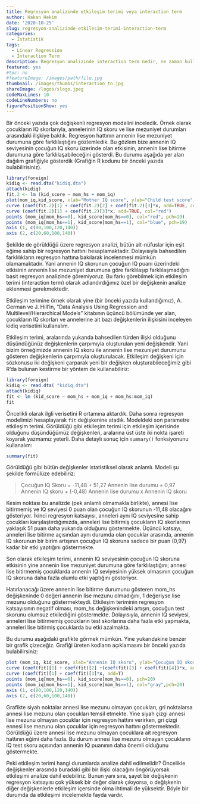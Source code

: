 ```yaml
---
title: Regresyon analizinde etkileşim terimi veya interaction term
author: Hakan Hekim
date: '2020-10-25'
slug: regresyon-analizinde-etkilesim-terimi-interaction-term
categories:
  - Istatistik
tags:
  - Linear Regression
  - Interaction Term
description: Regresyon analizinde interaction term nedir, ne zaman kullanılır, nasıl yorumlanır?
featured: yes
#toc: no
#featureImage: /images/path/file.jpg
thumbnail: /images/thumbs/interaction_tn.jpg
shareImage: /logos/slogo.jpeg
codeMaxLines: 10
codeLineNumbers: no
figurePositionShow: yes
---
```


Bir önceki yazıda çok değişkenli regresyon modelini inceledik. Örnek olarak çocukların IQ skorlarıyla, annelerinin IQ skoru ve lise mezuniyet durumları arasındaki ilişkiye baktık. Regresyon hattının annenin lise mezuniyet durumuna göre farklılaştığını gözlemledik. Bu gözlem bize annenin IQ seviyesinin çocuğun IQ skoru üzerinde olan etkisinin, annenin lise bitirme durumuna göre farklılaşabileceğini gösterdi. Bu durumu aşağıda yer alan dağılım grafiğiyle gösterdik (Grafiğin R kodunu bir önceki yazıda bulabilirisiniz).

```r
library(foreign)
kidiq <- read.dta("kidiq.dta")
attach(kidiq)
fit.2 <- lm (kid_score ~ mom_hs + mom_iq)
plot(mom_iq,kid_score, xlab="Mother IQ score", ylab="Child test score",pch=20, xaxt="n", yaxt="n", type="n")
curve (coef(fit.2)[1] + coef(fit.2)[2] + coef(fit.2)[3]*x, add=TRUE, col="blue") 
curve (coef(fit.2)[1] + coef(fit.2)[3]*x, add=TRUE, col="red")
points (mom_iq[mom_hs==0], kid_score[mom_hs==0], col="red", pch=19)
points (mom_iq[mom_hs==1], kid_score[mom_hs==1], col="blue", pch=19)
axis (1, c(80,100,120,140))
axis (2, c(20,60,100,140))
```

Şekilde de görüldüğü üzere regresyon analizi, bütün alt-nüfuslar için eşit eğime sahip bir regresyon hattını hesaplamaktadır. Dolayısıyla bahsedilen farklılıkların regresyon hattına bakılarak incelenmesi mümkün olamamaktadır. Yani annenin IQ skorunun çocuğun IQ puanı üzerindeki etkisinin annenin lise mezuniyet durumuna göre farklılaşıp farklılaşmadığını basit regresyon analizinde göremiyoruz. Bu farkı görebilmek için etkileşim terimi (interaction term) olarak adlandırdığımız özel bir değişkenin analize eklenmesi gerekmektedir.

Etkileşim terimine örnek olarak yine (bir önceki yazıda kullandığımız), A. German ve J. Hill’in, "Data Analysis Using Regression and Multilevel/Hierarchical Models" kitabının üçüncü bölümünde yer alan, çocukların IQ skorları ve annelerine ait bazı değişkenlerin ilişkisini inceleyen kidiq verisetini kullanalım.

Etkileşim terimi, aralarında yukarıda bahsedilen türden ilişki olduğunu düşündüğünüz değişkenlerin çarpımıyla oluşturulan yeni değişkendir. Yani bizim örneğimizde annenin IQ skoru ile annenin lise mezuniyet durumunu gösteren değişkenlerin çarpımıyla oluşturulacak. Etkileşim değişkeni için sözkonusu iki değişkeni çarparak yeni bir değişken oluşturabileceğimiz gibi R’da bulunan kestirme bir yöntem de kullanabiliriz:

```r
library(foreign)
kidiq <- read.dta( "kidiq.dta") 
attach(kidiq)
fit <- lm (kid_score ~ mom_hs + mom_iq + mom_hs:mom_iq)
fit
```

Öncelikli olarak ilgli verisetini R ortamına aktardık. Daha sonra regresyon modelimizi hesaplayarak `fit` değişkenine atadık. Modeldeki son parametre etkileşim terimi. Görüldüğü gibi etkileşim terimi için etkileşim içerisinde olduğunu düşündüğümüz değişkenleri, aralarına üst üste iki nokta işareti koyarak yazmamız yeterli. Daha detaylı sonuç için `summary()` fonksiyonunu kullanalım:

```r
summary(fit)
```

Görüldüğü gibi bütün değişkenler istatistiksel olarak anlamlı. Modeli şu şekilde formülüze edebiliriz:

>Çocuğun IQ Skoru = -11,48 + 51,27 Annenin lise durumu + 0,97 Annenin IQ skoru + (-0,48) Annenin lise durumu x Annenin IQ skoru

Kesim noktası bu analizde (pek anlamlı olmamakla birlikte), annesi lise bitirmemiş ve IQ seviyesi 0 puan olan çocuğun IQ skorunun -11,48 olacağını gösteriyor. İkinci regresyon katsayısı, anneleri aynı IQ seviyesine sahip çocukları karşılaştırdığımızda, anneleri lise bitirmiş çocukların IQ skorlarının yaklaşık 51 puan daha yukarıda olduğunu göstermekte. Üçüncü katsayı, anneleri lise bitirme açısından aynı durumda olan çocuklar arasında, annenin IQ skorunun bir birim artışının çocuğun IQ skoruna sadece bir puan (0,97) kadar bir etki yaptığını göstermekte.

Son olarak etkileşim terimi, annenin IQ seviyesinin çocuğun IQ skoruna etkisinin yine annenin lise mezuniyet durumuna göre farklılaştığını; annesi lise bitirmemiş çocuklarda annenin IQ seviyesinin yüksek olmasının çocuğun IQ skoruna daha fazla olumlu etki yaptığını gösteriyor.

Hatırlanacağı üzere annenin lise bitirme durumunu gösteren mom_hs değişkeninde 0 değeri annenin lise mezunu olmadığını, 1 değeriyse lise mezunu olduğunu göstermekteydi. Etkileşim teriminin regresyon katsayısının negatif olması, mom_hs değişkenindeki artışın, çocuğun test skorunu olumsuz etkilediğini göstermekte. Dolayısıyla, annenin IQ seviyesi, anneleri lise bitirmemiş çocukların test skorlarına daha fazla etki yapmakta, anneleri lise bitirmiş çocuklarda bu etki azalmakta.

Bu durumu aşağıdaki grafikte görmek mümkün. Yine yukarıdakine benzer bir grafik çizeceğiz. Grafiği üreten kodların açıklamasını bir önceki yazıda bulabilirsiniz:

```r
plot (mom_iq, kid_score, xlab="Annenin IQ skoru", ylab="Çocuğun IQ skoru", pch=20, xaxt="n", yaxt="n", type="n")
curve (coef(fit)[1] + coef(fit)[2] +(coef(fit)[3] + coef(fit)[4])*x, add=T, col="gray")
curve (coef(fit)[1] + coef(fit)[3]*x, add=T) 
points (mom_iq[mom_hs==0], kid_score[mom_hs==0], pch=20) 
points (mom_iq[mom_hs==1], kid_score[mom_hs==1], col="gray",pch=20) 
axis (1, c(80,100,120,140)) 
axis (2, c(20,60,100,140))
```

Grafikte siyah noktalar annesi lise mezunu olmayan çocukları, gri noktalarsa annesi lise mezunu olan çocukları temsil etmekte. Yine siyah çizgi annesi lise mezunu olmayan çocuklar için regresyon hattını verirken, gri çizgi ennesi lise mezunu olan çocuklar için regresyon hattını göstermektedir. Görüldüğü üzere annesi lise mezunu olmayan çocuklara ait regresyon hattının eğimi daha fazla. Bu durum annesi lise mezunu olmayan çocukların IQ test skoru açısından annenin IQ puanının daha önemli olduğunu göstermekte.

Peki etkileşim terimi hangi durumlarda analize dahil edilmelidir? Öncelikle değişkenler arasında buradaki gibi bir ilişki olacağını öngörüyorsak etkileşimi analize dahil edebiliriz. Bunun yanı sıra, şayet bir değişkenin regresyon katsayısı çok yüksek bir değer olarak çıkıyorsa, o değişkenin diğer değişkenlerle etkileşim içersinde olma ihtimali de yüksektir. Böyle bir durumda da etkileşimi incelemekte fayda vardır.

